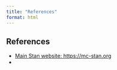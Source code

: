```yaml
---
title: "References"
format: html
---
```


## References

 - [Main Stan website: https://mc-stan.org](https://mc-stan.org)
 - []()